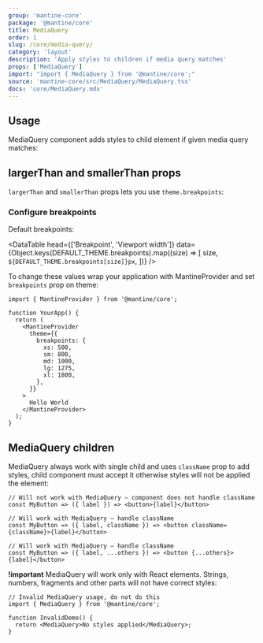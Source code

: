 ```yaml
---
group: 'mantine-core'
package: '@mantine/core'
title: MediaQuery
order: 1
slug: /core/media-query/
category: 'layout'
description: 'Apply styles to children if media query matches'
props: ['MediaQuery']
import: "import { MediaQuery } from '@mantine/core';"
source: 'mantine-core/src/MediaQuery/MediaQuery.tsx'
docs: 'core/MediaQuery.mdx'
---
```



## Usage

MediaQuery component adds styles to child element if given media query matches:

<Demo data={MediaQueryDemos.query} />

## largerThan and smallerThan props

`largerThan` and `smallerThan` props lets you use `theme.breakpoints`:

<Demo data={MediaQueryDemos.usage} />

### Configure breakpoints

Default breakpoints:

<DataTable
  head={['Breakpoint', 'Viewport width']}
  data={Object.keys(DEFAULT_THEME.breakpoints).map((size) => [
    size,
    `${DEFAULT_THEME.breakpoints[size]}px`,
  ])}
/>

To change these values wrap your application with MantineProvider and set `breakpoints` prop on theme:

```tsx
import { MantineProvider } from '@mantine/core';

function YourApp() {
  return (
    <MantineProvider
      theme={{
        breakpoints: {
          xs: 500,
          sm: 800,
          md: 1000,
          lg: 1275,
          xl: 1800,
        },
      }}
    >
      Hello World
    </MantineProvider>
  );
}
```

## MediaQuery children

MediaQuery always work with single child and uses `className` prop to add styles,
child component must accept it otherwise styles will not be applied the element:

```tsx
// Will not work with MediaQuery – component does not handle className
const MyButton => ({ label }) => <button>{label}</button>

// Will work with MediaQuery – handle className
const MyButton => ({ label, className }) => <button className={className}>{label}</button>

// Will work with MediaQuery – handle className
const MyButton => ({ label, ...others }) => <button {...others}>{label}</button>
```

**!important** MediaQuery will work only with React elements. Strings, numbers, fragments and other parts will
not have correct styles:

```tsx
// Invalid MediaQuery usage, do not do this
import { MediaQuery } from '@mantine/core';

function InvalidDemo() {
  return <MediaQuery>No styles applied</MediaQuery>;
}
```
